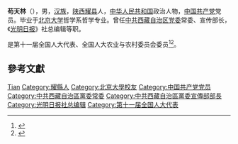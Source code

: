 '''苟天林'''（{{bd|1948年||}}），男，[[汉族|汉族]]，[[陕西|陕西]][[耀县|耀县]]人，[[中华人民共和国|中华人民共和国]]政治人物，[[中国共产党|中国共产党]]党员。毕业于[[北京大学|北京大学]]哲学系哲学专业。曾任[[中共西藏自治区党委|中共西藏自治区党委]]常委、宣传部长，《[[光明日报|光明日报]]》社总编辑等职。

是第十一届全国人大代表、全国人大农业与农村委员会委员<ref>{{cite web|author=新华网|title=第十一届全国人大代表|url=http://news.xinhuanet.com/ziliao/2008-03/03/content_7708230.htm?node=36628|publisher=新华网|accessdate=2014-01-07|archive-date=2014-01-10|archive-url=https://web.archive.org/web/20140110211415/http://news.xinhuanet.com/ziliao/2008-03/03/content_7708230.htm?node=36628|dead-url=no}}</ref><ref>{{cite news|title=全国人大代表信息-苟天林|url= http://210.82.31.1:8084/delegate/viewDelegate.action?dbid=112303|accessdate=2013-04-05|newspaper=全国人大网|archive-url=https://web.archive.org/web/20120602232313/http://www.npc.gov.cn/delegate/viewDelegate.action?dbid=112303|archive-date=2012-06-02|dead-url=yes}}</ref>。

== 參考文獻 ==
{{reflist}}

{{中华全国新闻工作者协会第七届理事会}}

{{Authority control}}
{{DEFAULTSORT:Gou苟}}
[[Category:苟姓|Tian]]
[[Category:耀縣人|Category:耀縣人]]
[[Category:北京大學校友|Category:北京大學校友]]
[[Category:中国共产党党员|Category:中国共产党党员]]
[[Category:中共西藏自治區黨委常委|Category:中共西藏自治區黨委常委]]
[[Category:中共西藏自治區黨委宣傳部部長|Category:中共西藏自治區黨委宣傳部部長]]
[[Category:光明日报社总编辑|Category:光明日报社总编辑]]
[[Category:第十一届全国人大代表|Category:第十一届全国人大代表]]